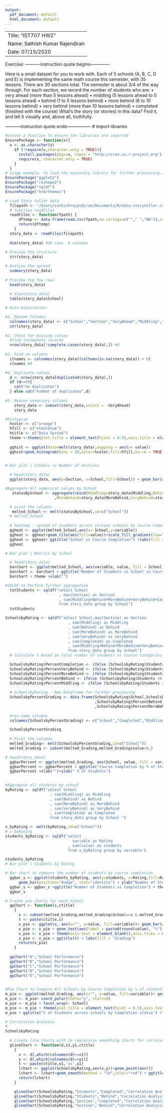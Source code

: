 ```yaml
---
output:
  pdf_document: default
  html_document: default
---
```

-----------------------------------------------------------------------------------
Title: "IST707 HW2"
Name: Sathish Kumar Rajendiran
Date: 07/15/2020
-----------------------------------------------------------------------------------
Exercise: 
----------instruction quote begins------------- 

  Here is a small dataset for you to work with.
  Each of 5 schools (A, B, C, D and E) is implementing the same math course this semester, with 35 lessons. 
  There are 30 sections total. The semester is about 3/4 of the way through.
  For each section, we record the number of students who are:
  • very ahead (more than 5 lessons ahead)
  • middling (5 lessons ahead to 0 lessons ahead)
  • behind (1 to 5 lessons behind)
  • more behind (6 to 10 lessons behind)
  • very behind (more than 10 lessons behind)
  • completed (finished with the course)
  What’s the story (or stories) in this data? Find it, and tell it visually and, above all, truthfully. 
  
-----------instruction quote ends-----------------
# import libraries      
```r
#create a function to ensure the libraries are imported
EnsurePackage <- function(x){
  x <- as.character(x)
    if (!require(x,character.only = TRUE)){
      install.packages(pkgs=x, repos = "http://cran.us.r-project.org")
      require(x, character.only = TRUE)
    }
  }
# usage example, to load the necessary library for further processing...
EnsurePackage("ggplot2")
EnsurePackage("reshape2")
EnsurePackage("sqldf")
EnsurePackage("hrbrthemes")
```

```r
# Load Story teller data 
  filepath <- "/Users/sathishrajendiran/Documents/R/data-storyteller.csv"
  # function readFiles
  readFiles <- function(fpath) {
      dftemp <- data.frame(read.csv(fpath,na.strings=c(""," ","NA")),stringsAsFactors=FALSE)
      return(dftemp)
    }
  story_data <- readFiles(filepath) 
  
  dim(story_data) #30 rows  8 columns  
  
# Preview the structure 
  str(story_data)

# Analyze the spread  
  summary(story_data)
  
# Preview top few rows  
  head(story_data)
  
  # View(story_data)
  table(story_data$School)
```


```r
# Data Exploration:

#1. Rename Columns
  colnames(story_data) <- c("School","Section","VeryAhead","Middling","Behind","MoreBehind","VeryBehind","Completed")
  str(story_data)
  
#2. Check for missing values
  #find incomplete records
  nrow(story_data[!complete.cases(story_data),]) #0
  
#3. Find na columns
  clnames <- colnames(story_data)[colSums(is.na(story_data)) > 0]
  clnames #0

#4. Duplicate values
  d <- nrow(story_data[duplicated(story_data),])
  if (d==0){
    cat("no duplicates")
  } else cat("number of duplicates",d)
  
#5. Remove unnessary columns
    story_data <- subset(story_data,select = -VeryAhead)
    story_data
```

```r
#histogram
  hcolor <- c("orange")
  hfill <- c("steelblue")
  htitle <- c("Data Spread")
  theme <-theme(plot.title = element_text(hjust = 0.5),axis.title = element_text())
  
  gghist <- ggplot(data=melt(story_data),mapping = aes(x= value)) 
  gghist+geom_histogram(bins = 20,color=hcolor,fill=hfill,na.rm = TRUE)+facet_wrap(~variable,scales = "free_x")+ ggtitle(htitle) + theme
 
```




```r
# Bar plot | Schools vs Number of Sections

  # head(story_data)
  ggplot(story_data, aes(y=Section, x=School,fill=School)) + geom_bar(position="dodge", stat="identity") + ylab("Number of Sections") + xlab("School") +guides(fill=FALSE) +ggtitle("Schools vs Number of Sections") + theme

```
```r
#Aggregate All numerical values by School
   statusBySchool <- aggregate(cbind(Middling=story_data$Middling,Behind=story_data$Behind
                      ,MoreBehind=story_data$MoreBehind,VeryBehind=story_data$VeryBehind,Completed=story_data$Completed)                                    ,by=list(School=story_data$School),FUN=sum)

  # pivot the columns
   melted_School <- melt(statusBySchool,id=c("School"))
  # melted_School
  
  # heatmap - spread of students across various schools by course completion status
  ggheat <- ggplot(melted_School,aes(x= School,y=variable)) 
  ggheat <- ggheat+geom_tile(aes(fill=value))+scale_fill_gradient(low="#6D9EC1", high="green") +theme +ylab("") 
  ggheat <- ggheat+ ggtitle("School vs Course Completion") +labs(fill = "No. of Students")
  ggheat
```

```r
# Bar plot | Metrics by School

  # head(story_data)
  barchart <- ggplot(melted_School, aes(variable, value, fill = School)) + geom_col(position = "dodge")
  barchart <- barchart + ggtitle("Number of Students vs School vs Course Completion") +ylab("Number of Students")
  barchart + theme +xlab("") 
```


```r
#SQLDF to Perform further aggregation
  totStudents <- sqldf("select School
                        , max(Section) as Section
                        , sum(Middling+Behind+MoreBehind+VeryBehind+Completed) as Students 
                        from story_data group by School")
  totStudents
```


```r
SchoolsbyRating <- sqldf("select School,max(Section) as Section
                            , sum(Middling) as Middling
                            , sum(Behind) as Behind
                            , sum(MoreBehind) as MoreBehind
                            , sum(VeryBehind) as VeryBehind
                            , sum(Completed) as Completed
                            , sum(Middling+Behind+MoreBehind+VeryBehind+Completed) as Students 
                            from story_data group by School")
  # Calculate % based on total number of students vs Course Categories

  SchoolsbyRating$PercentCompletion <- ifelse (SchoolsbyRating$Students >0, signif((SchoolsbyRating$Completed/SchoolsbyRating$Students)*100,3),0)
  SchoolsbyRating$PercentVeryBehind <- ifelse (SchoolsbyRating$Students >0, signif((SchoolsbyRating$VeryBehind/SchoolsbyRating$Students)*100,3),0)
  SchoolsbyRating$PercentMoreBehind <- ifelse (SchoolsbyRating$Students >0, signif((SchoolsbyRating$MoreBehind/SchoolsbyRating$Students)*100,3),0)
  SchoolsbyRating$PercentBehind <- ifelse (SchoolsbyRating$Students >0, signif((SchoolsbyRating$Behind/SchoolsbyRating$Students)*100,3),0)
  SchoolsbyRating$PercentMiddling <- ifelse (SchoolsbyRating$Students >0, signif((SchoolsbyRating$Middling/SchoolsbyRating$Students)*100,3),0)
  
  # SchoolsbyRating - New Dataframe for further processing
  SchoolsbyPercentGrading <- data.frame(SchoolsbyRating$School,SchoolsbyRating$PercentCompletion,SchoolsbyRating$PercentMiddling
                                        ,SchoolsbyRating$PercentBehind
                                        ,SchoolsbyRating$PercentMoreBehind,SchoolsbyRating$PercentVeryBehind)
  
  #ren-name columns
  colnames(SchoolsbyPercentGrading) <- c("School","Completed","Middling","Behind","MoreBehind","VeryBehind")

  SchoolsbyPercentGrading
  
  # Pivot the columns
  melted_Grading<- melt(SchoolsbyPercentGrading,id=c("School"))
  melted_Grading <- subset(melted_Grading,melted_Grading$value>0,)

# head(story_data)
  ggbarPercent <- ggplot(melted_Grading, aes(School, value, fill = variable)) + geom_col(position = "dodge")+ theme 
  ggbarPercent <- ggbarPercent + ggtitle("Course Completion by % of Students by School")+labs(fill = "Grading")
  ggbarPercent +xlab("")+ylab(" % of Students")
  
```



```r
#Aggregate all students by school
byRating <- sqldf("select School
                    , sum(Middling) as Middling
                    , sum(Behind) as Behind
                    , sum(MoreBehind) as MoreBehind
                    , sum(VeryBehind) as VeryBehind
                    , sum(Completed) as Completed
                    from story_data group by School ")

x_byRating <- melt(byRating,id=c("School"))
# x_byRating
students_byRating <- sqldf('select 
                              variable as Rating
                            , sum(value) as students 
                            from x_byRating group by variable')

students_byRating
# Bar plot | Students by Rating

# Bar chart to compare the number of students by course completion
  ggbar_s <- ggplot(students_byRating, aes(y=students, x=Rating,fill=Rating)) + 
      geom_bar(position="dodge", stat="identity") + ylab("Number of Students") + xlab("") +guides(fill=FALSE) 
  ggbar_s <- ggbar_s +ggtitle("Number of Students vs Completion") + theme
  ggbar_s
```

```r
# Create pie charts for each School
  gpChart <- function(s,ctitle) 
    {
      x <- subset(melted_Grading,melted_Grading$School==s & melted_Grading$value>0,)
      t <- paste(ctitle,s)
      x_pie <- ggplot(x, aes(x="", y=value, fill=variable))+ geom_bar(width = 1, stat = "identity") + coord_polar("y", start=0)+theme_void()
      x_pie <- x_pie + geom_text(aes(label = paste0(round(value), "%")), position = position_stack(vjust = 0.5))
      x_pie <- x_pie + theme(axis.text = element_blank(),axis.ticks = element_blank(),panel.grid  = element_blank(),plot.title = element_text(hjust = 0.5)) 
      x_pie <- x_pie + ggtitle(t) + labs(fill = "Grading")
      return(x_pie)
    }
  
  gpChart("A","School Performance")
  gpChart("B","School Performance")
  gpChart("C","School Performance")
  gpChart("D","School Performance")
  gpChart("E","School Performance")
  
```





```r
#Pie Chart to Compare All Schools by Course Completion by % of students
m_pie <- ggplot(melted_Grading, aes(x="", y=value, fill=variable))+ geom_bar(width = 1, stat = "identity") 
m_pie <- m_pie+ coord_polar(theta="y", start=0)
m_pie <- m_pie + facet_wrap(~ School)
m_pie <- m_pie + theme(plot.title = element_text(hjust = 0.5),axis.text = element_blank(),axis.ticks = element_blank(),panel.grid  = element_blank()) 
m_pie + ggtitle("% of Students across schools by Completion status") +labs(fill = "Grading",x="",y="")

```

```r
# Correlation Analysis
# 
SchoolsbyRating
 
  # Create line charts with lm regression smoothing charts for correlation analysis
  glineChart <- function(d,x1,y1,ctitle) 
    {
      x <- d[,which(colnames(d)==x1)]
      y <- d[,which(colnames(d)==y1)]
      t <- paste(ctitle,x1,'vs',y1)
      lchart <- ggplot(SchoolsbyRating,aes(x,y))+geom_point(aes())
      lchart <- lchart+geom_smooth(method = "lm",color="red") + ggtitle(t) +xlab(x1)+ylab(y1)+ theme
      return(lchart)
    }

    glineChart(SchoolsbyRating,"Students","Completed","Correlation Analysis | Number of ")
    glineChart(SchoolsbyRating,"Students","Behind","Correlation Analysis | Number of ")
    glineChart(SchoolsbyRating,"Section","Completed","Correlation Analysis | Number of ")
    glineChart(SchoolsbyRating,"Section","Behind","Correlation Analysis | Number of ")

```



